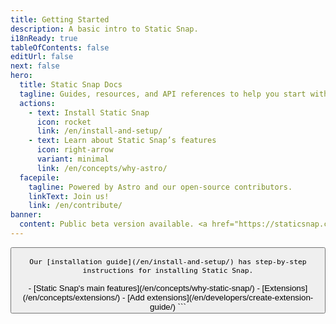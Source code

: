 ```yaml
---
title: Getting Started
description: A basic intro to Static Snap.
i18nReady: true
tableOfContents: false
editUrl: false
next: false
hero:
  title: Static Snap Docs
  tagline: Guides, resources, and API references to help you start with Static Snap.
  actions:
    - text: Install Static Snap
      icon: rocket
      link: /en/install-and-setup/
    - text: Learn about Static Snap’s features
      icon: right-arrow
      variant: minimal
      link: /en/concepts/why-astro/
  facepile:
    tagline: Powered by Astro and our open-source contributors.
    linkText: Join us!
    link: /en/contribute/
banner:
  content: Public beta version available. <a href="https://staticsnap.com/download"> Download v0.2.3</a>!
---
```



<CardGrid>


  <SplitCard title="Quick Demo" icon="rocket">
    <Button variant="minimal" link={"https://app.instawp.io/launch?t=static-snap&d=v2"} set:html={"Launch Quick Demo in InstaWP"} />
   
    
    Our [installation guide](/en/install-and-setup/) has step-by-step instructions for installing Static Snap.
  </SplitCard>

  <ListCard title="Learn" icon="open-book">
    - [Static Snap's main features](/en/concepts/why-static-snap/)
    - [Extensions](/en/concepts/extensions/)
  </ListCard>

  <ListCard title="Developers" icon="puzzle">
    - [Add extensions](/en/developers/create-extension-guide/)
  </ListCard>
</CardGrid>

<SupportEmail title="Have a question or want to get involved?" cta="Send us an email" />
```

